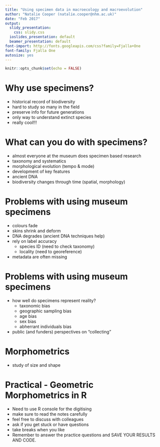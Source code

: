 ```yaml
---
title: "Using specimen data in macroecology and macroevolution"
author: "Natalie Cooper (natalie.cooper@nhm.ac.uk)"
date: "Feb 2017"
output:
  slidy_presentation:
    css: slidy.css
  ioslides_presentation: default
  beamer_presentation: default
font-import: http://fonts.googleapis.com/css?family=Fjalla+One
font-family: Fjalla One
autosize: yes
---
```


```r
knitr::opts_chunk$set(echo = FALSE)
```

# Why use specimens?

- historical record of biodiversity
- hard to study so many in the field
- preserve info for future generations
- only way to understand extinct species 
- really cool!!!

# What can you do with specimens?

- almost everyone at the museum does specimen based research
- taxonomy and systematics
- morphological evolution (tempo & mode)
- development of key features 
- ancient DNA
- biodiversity changes through time (spatial, morphology)

# Problems with using museum specimens

- colours fade
- skins shrink and deform
- DNA degrades (ancient DNA techniques help)
- rely on label accuracy
    + species ID (need to check taxonomy)
    + locality (need to georeference)
- metadata are often missing

# Problems with using museum specimens

- how well do specimens represent reality?
    + taxonomic bias
    + geographic sampling bias
    + age bias
    + sex bias
    + abherrant individuals bias
- public (and funders) perspectives on "collecting"

# Morphometrics

- study of size and shape

    
# Practical - Geometric Morphometrics in R

- Need to use R console for the digitising
- make sure to read the notes carefully
- feel free to discuss with colleagues
- ask if you get stuck or have questions
- take breaks when you like
- Remember to answer the practice questions and SAVE YOUR RESULTS AND CODE.
